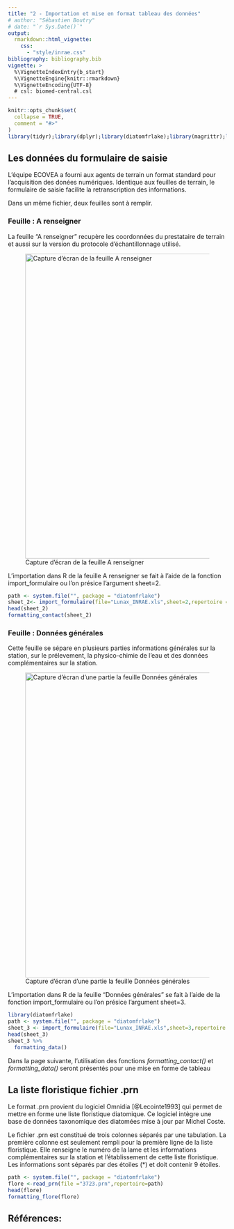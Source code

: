 ```yaml
---
title: "2 - Importation et mise en format tableau des données"
# author: "Sébastien Boutry"
# date: "`r Sys.Date()`"
output: 
  rmarkdown::html_vignette:
    css:
      - "style/inrae.css"
bibliography: bibliography.bib
vignette: >
  %\VignetteIndexEntry{b_start}
  %\VignetteEngine{knitr::rmarkdown}
  %\VignetteEncoding{UTF-8}
  # csl: biomed-central.csl
---
```


```r
knitr::opts_chunk$set(
  collapse = TRUE,
  comment = "#>"
)
library(tidyr);library(dplyr);library(diatomfrlake);library(magrittr);library(kableExtra)
```

## Les données du formulaire de saisie

L'équipe ECOVEA a fourni aux agents de terrain un format standard pour l'acquisition des donées numériques. Identique aux feuilles de terrain, le formulaire de saisie facilite la retranscription des informations. 

Dans un même fichier, deux feuilles sont à remplir.

### Feuille : A renseigner

La feuille "A renseigner" recupère les coordonnées du prestataire de terrain et aussi sur la version du protocole d'échantillonnage utilisé.

![Capture d'écran de la feuille A renseigner](img/data_contact.png){width=700px}

L'importation dans R de la feuille A renseigner se fait à l'aide de la fonction import_formulaire ou l'on présice l'argument sheet=2.

```r
path <- system.file("", package = "diatomfrlake")
sheet_2<- import_formulaire(file="Lunax_INRAE.xls",sheet=2,repertoire = path) 
head(sheet_2)
formatting_contact(sheet_2)
```


### Feuille : Données générales

Cette feuille se sépare en plusieurs parties informations générales sur la station, sur le prélevement, la physico-chimie de l'eau et des données complémentaires sur la station.

![Capture d'écran d'une partie la feuille Données générales](img/data_mesologique.png){width=700px}

L'importation dans R de la feuille "Données générales" se fait à l'aide de la fonction import_formulaire ou l'on présice l'argument sheet=3.

```r
library(diatomfrlake)
path <- system.file("", package = "diatomfrlake")
sheet_3 <- import_formulaire(file="Lunax_INRAE.xls",sheet=3,repertoire = path) 
head(sheet_3)
sheet_3 %>% 
  formatting_data()
```

Dans la page suivante, l'utilisation des fonctions *formatting_contact()* et *formatting_data()* seront présentés pour une mise en forme de tableau

## La liste floristique fichier .prn

Le format .prn provient du logiciel Omnidia [@Lecointe1993] qui permet de mettre en forme une liste floristique diatomique. Ce logiciel intègre une base de données taxonomique des diatomées mise à jour par Michel Coste.

Le fichier .prn est constitué de trois colonnes séparés par une tabulation. La première colonne est seulement rempli pour la première ligne de la liste floristique. Elle renseigne le numéro de la lame et les informations complémentaires sur la station et l'établissement de cette liste floristique. Les informations sont séparés par des étoiles (*) et doit contenir 9 étoiles.

```r
path <- system.file("", package = "diatomfrlake")
flore <-read_prn(file ="3723.prn",repertoire=path)
head(flore)
formatting_flore(flore)
```


## Références:
